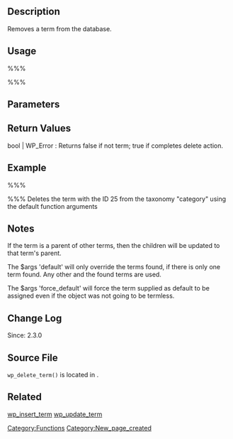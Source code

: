 {{Languages|
{{en|Function Reference/wp_delete_term}}
{{ja|関数リファレンス/wp_delete_term}}
}}

== Description ==

Removes a term from the database.

== Usage ==

%%%<?php wp_delete_term( $term_id, $taxonomy, $args )  ?>%%%

== Parameters ==

{{Parameter|$term_id|int|The ID of the term.}}
{{Parameter|$taxonomy|string|The context in which to relate the term to the object.}}
{{Parameter|$args|array|Overwrite term field values.|optional}}

== Return Values ==
; bool | WP_Error : Returns false if not term; true if completes delete action.

== Example ==

%%%<?php wp_delete_term( 25, 'category' )  ?>%%%
Deletes the term with the ID 25 from the taxonomy "category" using the default function arguments

== Notes ==

If the term is a parent of other terms, then the children will be updated to that term's parent.

The $args 'default' will only override the terms found, if there is only one term found. Any other and the found terms are used.

The $args 'force_default' will force the term supplied as default to be assigned even if the object was not going to be termless.

== Change Log ==

Since: 2.3.0

== Source File ==

<tt>wp_delete_term()</tt> is located in {{Trac|wp-includes/taxonomy.php}}.

== Related ==
[[Function Reference/wp_insert_term|wp_insert_term]]
[[Function Reference/wp_update_term|wp_update_term]]
{{Tag Footer}}

[[Category:Functions]]
[[Category:New_page_created]]